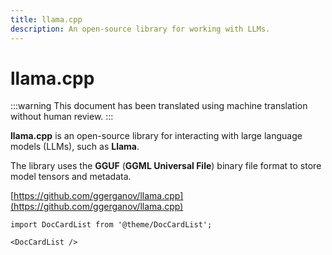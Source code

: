 ```yaml
---
title: llama.cpp
description: An open-source library for working with LLMs.
---
```


# llama.cpp

:::warning
This document has been translated using machine translation without human review.
:::

**llama.cpp** is an open-source library for interacting with large language models (LLMs), such as **Llama**.

The library uses the **GGUF** (**GGML Universal File**) binary file format to store model tensors and metadata.

[https://github.com/ggerganov/llama.cpp](https://github.com/ggerganov/llama.cpp)

```mdx-code-block
import DocCardList from '@theme/DocCardList';

<DocCardList />
```
